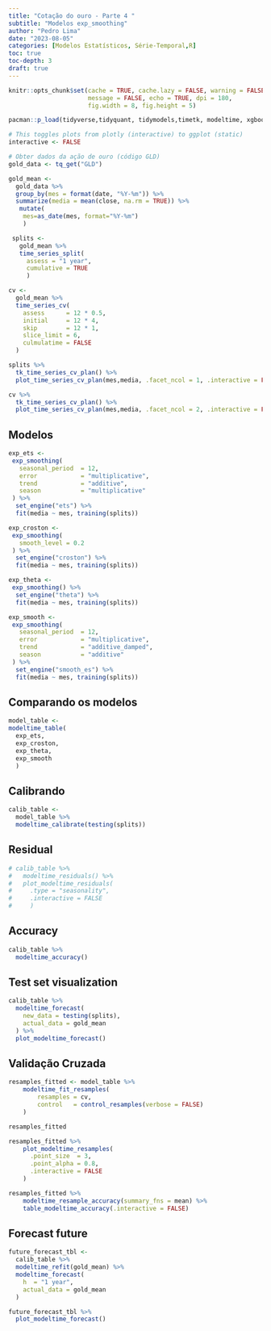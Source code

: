 ```yaml
---
title: "Cotação do ouro - Parte 4 "
subtitle: "Modelos exp_smoothing"
author: "Pedro Lima"
date: "2023-08-05"
categories: [Modelos Estatísticos, Série-Temporal,R]
toc: true
toc-depth: 3
draft: true
---
```


```r
knitr::opts_chunk$set(cache = TRUE, cache.lazy = FALSE, warning = FALSE,
                      message = FALSE, echo = TRUE, dpi = 180,
                      fig.width = 8, fig.height = 5)

pacman::p_load(tidyverse,tidyquant, tidymodels,timetk, modeltime, xgboost, modeltime.resample)

# This toggles plots from plotly (interactive) to ggplot (static)
interactive <- FALSE
```

```r
# Obter dados da ação de ouro (código GLD)
gold_data <- tq_get("GLD")

```

```r
gold_mean <-
  gold_data %>% 
  group_by(mes = format(date, "%Y-%m")) %>%
  summarize(media = mean(close, na.rm = TRUE)) %>% 
   mutate(
    mes=as_date(mes, format="%Y-%m")
    )
```

```r
 splits <-
   gold_mean %>% 
   time_series_split(
     assess = "1 year",
     cumulative = TRUE
     )

cv <- 
  gold_mean %>% 
  time_series_cv(
    assess      = 12 * 0.5,
    initial     = 12 * 4,
    skip        = 12 * 1,
    slice_limit = 6,
    culmulatime = FALSE
  )

```

```r
splits %>% 
  tk_time_series_cv_plan() %>% 
  plot_time_series_cv_plan(mes,media, .facet_ncol = 1, .interactive = FALSE)
```

```r
cv %>% 
  tk_time_series_cv_plan() %>% 
  plot_time_series_cv_plan(mes,media, .facet_ncol = 2, .interactive = FALSE)
```

## Modelos

```r
exp_ets <- 
 exp_smoothing(
   seasonal_period  = 12,
   error            = "multiplicative",
   trend            = "additive",
   season           = "multiplicative"
 ) %>% 
  set_engine("ets") %>% 
  fit(media ~ mes, training(splits))
```

```r
exp_croston <- 
 exp_smoothing(
   smooth_level = 0.2
 ) %>% 
  set_engine("croston") %>% 
  fit(media ~ mes, training(splits))
```

```r
exp_theta <- 
 exp_smoothing() %>% 
  set_engine("theta") %>% 
  fit(media ~ mes, training(splits))
```

```r
exp_smooth <- 
 exp_smoothing(
   seasonal_period  = 12,
   error            = "multiplicative",
   trend            = "additive_damped",
   season           = "additive"
 ) %>% 
  set_engine("smooth_es") %>% 
  fit(media ~ mes, training(splits))
```

## Comparando os modelos

```r
model_table <- 
modeltime_table(
  exp_ets,
  exp_croston,
  exp_theta,
  exp_smooth
  )
```

## Calibrando

```r
calib_table <- 
  model_table %>% 
  modeltime_calibrate(testing(splits))
```

## Residual

```r
# calib_table %>% 
#   modeltime_residuals() %>% 
#   plot_modeltime_residuals(
#     .type = "seasonality",
#     .interactive = FALSE
#     )
```

## Accuracy

```r
calib_table %>% 
  modeltime_accuracy() 
```

## Test set visualization

```r
calib_table %>% 
  modeltime_forecast(
    new_data = testing(splits),
    actual_data = gold_mean
  ) %>% 
  plot_modeltime_forecast()
```

## Validação Cruzada

```r
resamples_fitted <- model_table %>%
    modeltime_fit_resamples(
        resamples = cv,
        control   = control_resamples(verbose = FALSE)
    )

resamples_fitted
```

```r
resamples_fitted %>%
    plot_modeltime_resamples(
      .point_size  = 3, 
      .point_alpha = 0.8,
      .interactive = FALSE
    )
```

```r
resamples_fitted %>%
    modeltime_resample_accuracy(summary_fns = mean) %>%
    table_modeltime_accuracy(.interactive = FALSE)
```

## Forecast future

```r
future_forecast_tbl <- 
  calib_table %>% 
  modeltime_refit(gold_mean) %>% 
  modeltime_forecast(
    h  = "1 year",
    actual_data = gold_mean
  )
```

```r
future_forecast_tbl %>% 
  plot_modeltime_forecast()
```
